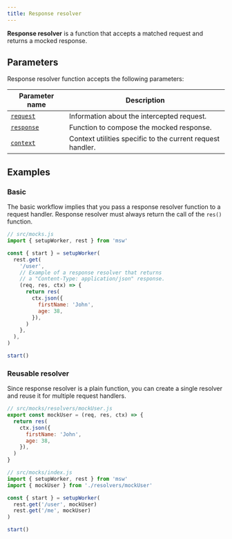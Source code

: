 ```yaml
---
title: Response resolver
---
```


**Response resolver** is a function that accepts a matched request and returns a mocked response.

## Parameters

Response resolver function accepts the following parameters:

| Parameter name                                        | Description                                                |
| ----------------------------------------------------- | ---------------------------------------------------------- |
| [`request`](/docs/basics/response-resolver/request)   | Information about the intercepted request.                 |
| [`response`](/docs/basics/response-resolver/response) | Function to compose the mocked response.                   |
| [`context`](/docs/basics/response-resolver/context)   | Context utilities specific to the current request handler. |

## Examples

### Basic

The basic workflow implies that you pass a response resolver function to a request handler. Response resolver must always return the call of the `res()` function.

```js showLineNumbers focusedLines=7-15
// src/mocks.js
import { setupWorker, rest } from 'msw'

const { start } = setupWorker(
  rest.get(
    '/user',
    // Example of a response resolver that returns
    // a "Content-Type: application/json" response.
    (req, res, ctx) => {
      return res(
        ctx.json({
          firstName: 'John',
          age: 38,
        }),
      )
    },
  ),
)

start()
```

### Reusable resolver

Since response resolver is a plain function, you can create a single resolver and reuse it for multiple request handlers.

```js showLineNumbers
// src/mocks/resolvers/mockUser.js
export const mockUser = (req, res, ctx) => {
  return res(
    ctx.json({
      firstName: 'John',
      age: 38,
    }),
  )
}
```

```js showLineNumbers focusedLines=3,6-7
// src/mocks/index.js
import { setupWorker, rest } from 'msw'
import { mockUser } from './resolvers/mockUser'

const { start } = setupWorker(
  rest.get('/user', mockUser)
  rest.get('/me', mockUser)
)

start()
```
